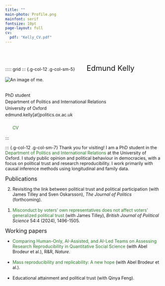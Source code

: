 ```yaml
---
title: ""
main-photo: Profile.png
mainfont: serif  
fontsize: 10pt
page-layout: full
cv:
  pdf: "Kelly_CV.pdf"
---
```

<link rel="stylesheet" href="https://cdnjs.cloudflare.com/ajax/libs/font-awesome/6.7.2/css/all.min.css">
<div style="max-width: 900px; margin: 0 auto;">
  <style>
    a {
      color: #2c7a2c;
      text-decoration: none;
    }

    a:hover {
      text-decoration: underline; /* Optional: keeps hover effect */
    }

    /* Set font weight to 200 for all text */
    body, p, li, h1, h2, h3, h4, h5, h6 {
      font-weight: 0;
    }
    
  </style>
  
  <br>
  <br>
  
::::: grid
::: {.g-col-12 .g-col-sm-5}
<font size="5">&nbsp;&nbsp;&nbsp;&nbsp; Edmund Kelly</font>
<br>
```{=html}
<div class="grid" style="--bs-columns: 5; row-gap: 0;">
  <div class="g-col-1 g-col-sm-0"></div>
  <div class="g-col-3 g-col-sm-5">
    <picture>
      <source srcset="{{< meta main-photo >}}">
      <img class="circular_image" src="{{< meta main-photo >}}" alt="An image of me.">
      <figcaption><br> </figcaption>
    </picture>
  </div>
  <div class="g-col-1 g-col-sm-0"></div>
</div>
```

<div style="line-height: 1.5;">
  PhD student<br>
  Department of Politics and International Relations<br>
  University of Oxford<br>
  edmund.kelly[at]politics.ox.ac.uk
  <br>
  <br>
  <a href="https://scholar.google.com/citations?user=oi6BV7sAAAAJ&hl=en" target="_blank">
    <i class="fab fa-google-scholar" style="font-size: 20px;"></i> 
  </a>
  &nbsp; <!-- space between icons -->
  <a href="https://bsky.app/profile/edmundkelly.bsky.social" target="_blank">
    <i class="fab fa-bluesky" style="font-size: 20px;"></i> 
  </a>
  &nbsp; <!-- space between icons -->
  <a href="mailto:edmund.kelly@politics.ox.ac.uk" target="_blank">
    <i class="fa fa-envelope" style="font-size: 20px;"></i> 
  </a>
  &nbsp;
  <a class="cv-download" href="Kelly_CV.pdf" download="Kelly_CV" target="_blank" style="vertical-align: top;">
    CV
  </a>
</div>





:::

::: {.g-col-12 .g-col-sm-7}
Thank you for visiting! I am a PhD student in the [Department of Politics and International Relations](https://www.politics.ox.ac.uk/person/edmund-kelly) at the University of Oxford. I study public opinion and political behaviour in democracies, with a focus on political trust and research reproducibility. I work primarily with causal inference methods using longitudinal and family data. 

<font size="4">Publications</font>

<ol reversed>
    <li>
    Revisiting the link between political trust and political participation (with James Tilley and Sven Oskarsson), <i>The Journal of Politics</i> (forthcoming). 
  </li>
  <br>
  <li>
    <a href="https://www.cambridge.org/core/journals/british-journal-of-political-science/article/misconduct-by-voters-own-representatives-does-not-affect-voters-generalized-political-trust/DE5F4F1F042DF959F6E212E22F9874BE">Misconduct by voters' own representatives does not affect voters' generalized political trust</a>  (with James Tilley), 
    <i>British Journal of Political Science</i> 54:4 (2024), 1496-1505.
  </li>
  
  
</ol>

<font size="4">Working papers</font>

<ul>
    <li>
    <a href="https://www.econstor.eu/bitstream/10419/308508/1/I4R-DP195.pdf?trk=public_post_comment-text">Comparing Human-Only, AI-Assisted, and AI-Led Teams on Assessing Research Reproducibility in Quantitative Social Science</a>  (with Abel Brodeur et al.), R&R, <i>Nature</i>. 
  </li>
  <br>
  <li>
    <a href="https://papers.ssrn.com/sol3/papers.cfm?abstract_id=4790780">Mass reproducibility and replicability: A new hope</a>  (with Abel Brodeur et al.). 
  </li>
  <br>
    <li>
    Educational attainment and political trust (with Qinya Feng).  
  </li>
  
</ul>



